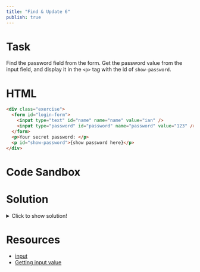 ```yaml
---
title: "Find & Update 6"
publish: true
---
```


# Task

Find the password field from the form. Get the password value from the input field, and display it in the `<p>` tag with the id of `show-password`.

# HTML

```html
<div class="exercise">
  <form id="login-form">
    <input type="text" id="name" name="name" value="ian" />
    <input type="password" id="password" name="password" value="123" />
  </form>
  <p>Your secret password: </p>
  <p id="show-password">{show password here}</p>
</div>
```

# Code Sandbox
<Sandbox src="/dom-06.html" />

# Solution

<details>
  <summary>Click to show solution!</summary>

```javascript
const pwInput = document.querySelector("#password")
const showPw = document.querySelector("#show-password")
showPw.textContent = pwInput.value
```

</details>

# Resources

- [input](https://developer.mozilla.org/en-US/docs/Web/HTML/Element/input)
- [Getting input value](https://www.tutorialrepublic.com/faq/how-to-get-the-value-of-text-input-field-using-javascript.php)
